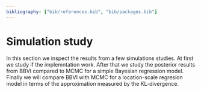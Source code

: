 ```yaml
---
bibliography: ["bib/references.bib", "bib/packages.bib"]
---
```


# Simulation study {#sec-sim}

In this section we inspect the results from a few simulations studies. At first we study if the implemntation work. After that we study the posterior results from BBVI compared to MCMC for a simple Bayesian regression model. Finally we will compare BBVI with MCMC for a location-scale regresion model in terms of the approximation measured by the KL-divergence.
